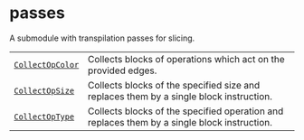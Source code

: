 # passes

<span id="module-qiskit_addon_utils.slicing.transpiler.passes" />

<span id="qiskit-addon-utils-slicing-transpiler-passes" />

A submodule with transpilation passes for slicing.

|                                                                                                                                               |                                                                                             |
| --------------------------------------------------------------------------------------------------------------------------------------------- | ------------------------------------------------------------------------------------------- |
| [`CollectOpColor`](qiskit_addon_utils.slicing.transpiler.passes.CollectOpColor "qiskit_addon_utils.slicing.transpiler.passes.CollectOpColor") | Collects blocks of operations which act on the provided edges.                              |
| [`CollectOpSize`](qiskit_addon_utils.slicing.transpiler.passes.CollectOpSize "qiskit_addon_utils.slicing.transpiler.passes.CollectOpSize")    | Collects blocks of the specified size and replaces them by a single block instruction.      |
| [`CollectOpType`](qiskit_addon_utils.slicing.transpiler.passes.CollectOpType "qiskit_addon_utils.slicing.transpiler.passes.CollectOpType")    | Collects blocks of the specified operation and replaces them by a single block instruction. |
